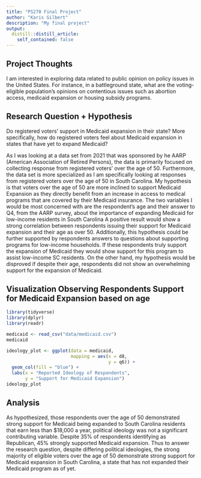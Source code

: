 ```yaml
---
title: "PS270 Final Project"
author: "Karis Gilbert"
description: "My final project"
output:
  distill::distill_article:
    self_contained: false
---
```




## Project Thoughts

I am interested in exploring data related to public opinion on policy issues in the United States. For instance, in a battleground state, what are the voting-eligible population's opinions on contentious issues such as abortion access, medicaid expansion or housing subsidy programs. 

## Research Question + Hypothesis 

Do registered voters' support in Medicaid expansion in their state? More specifically, how do registered voters feel about Medicaid expansion in states that have yet to expand Medicaid? 

As I was looking at a data set from 2021 that was sponsored by he AARP (American Association of Retired Persons), the data is primarily focused on collecting response from registered voters' over the age of 50. Furthermore, the data set is more specialized as I am specifically looking at responses from registered voters over the age of 50 in South Carolina. My hypothesis is that voters over the age of 50 are more inclined to support Medicaid Expansion as they directly benefit from an increase in access to medical programs that are covered by their Medicaid insurance. The two variables I would be most concerned with are the respondent's age and their answer to Q4, from the AARP survey, about the importance of expanding Medicaid for low-income residents in South Carolina A positive result would show a strong correlation between respondents issuing their support for Medicaid expansion and their age as over 50. Additionally, this hypothesis could be further supported by respondents answers to questions about supporting programs for low-income households. If these respondents truly support the expansion of Medicaid they would show support for this program to assist low-income SC residents. On the other hand, my hypothesis would be disproved if despite their age, respondents did not show an overwhelming support for the expansion of Medicaid.

## Visualization Observing Respondents Support for Medicaid Expansion based on age 

```r
library(tidyverse)
library(dplyr)
library(readr)

medicaid <- read_csv("data/medicaid.csv") 
medicaid 

ideology_plot <- ggplot(data = medicaid,
                        mapping = aes(x = d8,
                                      y = q6)) + 
  geom_col(fill = "blue") + 
  labs(x = "Reported Ideology of Respondents",
       y = "Support for Medicaid Expansion")
ideology_plot
```


## Analysis 

As hypothesized, those respondents over the age of 50 demonstrated strong support for Medicaid being expanded to South Carolina residents that earn less than $18,000 a year, political ideology was not a significant contributing variable. Despite 35% of respondents identifying as Republican, 45% strongly supported Medicaid expansion. Thus to answer the research question, despite differing political ideologies, the strong majority of eligible voters over the age of 50 demonstrate strong support for Medicaid expansion in South Carolina, a state that has not expanded their Medicaid program as of yet. 



